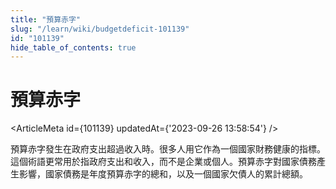 ```yaml
---
title: "預算赤字"
slug: "/learn/wiki/budgetdeficit-101139"
id: "101139"
hide_table_of_contents: true
---
```



# 預算赤字

<ArticleMeta id={101139} updatedAt={'2023-09-26 13:58:54'} />
<div className='border-solid border-b border-t-0 my-4 border-[var(--ifm-color-gray-300)]' />

預算赤字發生在政府支出超過收入時。很多人用它作為一個國家財務健康的指標。這個術語更常用於指政府支出和收入，而不是企業或個人。預算赤字對國家債務產生影響，國家債務是年度預算赤字的總和，以及一個國家欠債人的累計總額。
